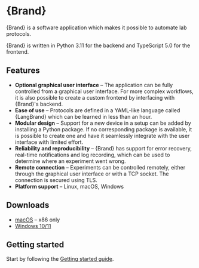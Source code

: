 


# {Brand}

{Brand} is a software application which makes it possible to automate lab protocols.

{Brand} is written in Python 3.11 for the backend and TypeScript 5.0 for the frontend.


## Features

- **Optional graphical user interface** – The application can be fully controlled from a graphical user interface. For more complex workflows, it is also possible to create a custom frontend by interfacing with {Brand}'s backend.
- **Ease of use** – Protocols are defined in a YAML-like language called {LangBrand} which can be learned in less than an hour.
- **Modular design** – Support for a new device in a setup can be added by installing a Python package. If no corresponding package is available, it is possible to create one and have it seamlessly integrate with the user interface with limited effort.
- **Reliability and reproducibility** – {Brand} has support for error recovery, real-time notifications and log recording, which can be used to determine where an experiment went wrong.
- **Remote connection** – Experiments can be controlled remotely, either through the graphical user interface or with a TCP socket. The connection is secured using TLS.
- **Platform support** – Linux, macOS, Windows


## Downloads

- [macOS](https://scheduler-app-builds.s3.eu-central-1.amazonaws.com/macos/Automancer-darwin-x64-4.0.0.zip) – x86 only
- [Windows 10/11](https://scheduler-app-builds.s3.eu-central-1.amazonaws.com/windows/Automancer-4.0.0+Setup.exe)


## Getting started

Start by following the [Getting started guide](./usage/getting-started).
